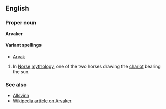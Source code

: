 ==English==
===Proper noun===
'''Arvaker'''

====Variant spellings====
*[[Arvak]]

#In [[Norse]] [[mythology]], one of the two horses drawing the [[chariot]] bearing the sun.

===See also===
*[[Allsvinn]]<!--there seem to be various spellings here too, including "Alsvidh" and possibly "Alsvitr"-->
*[[w:Arvaker|Wikipedia article on Arvaker]]